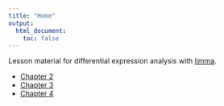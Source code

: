 ```yaml
---
title: "Home"
output:
  html_document:
    toc: false
---
```


Lesson material for differential expression analysis with [limma][].

* [Chapter 2](ch02.html)
* [Chapter 3](ch03.html)
* [Chapter 4](ch04.html)

[limma]: https://bioconductor.org/packages/release/bioc/html/limma.html

